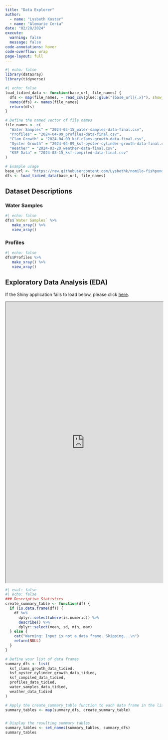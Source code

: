 ```yaml
---
title: "Data Explorer"
author: 
  - name: "Lysbeth Koster"
  - name: "Alemarie Ceria"
date: "02/28/2024"
execute: 
  warning: false
  message: false
code-annotations: hover
code-overflow: wrap
page-layout: full
---
```


```r
#| echo: false
library(dataxray)
library(tidyverse)
```

```r
#| echo: false
load_tidied_data <- function(base_url, file_names) {
  dfs <- map(file_names, ~ read_csv(glue::glue("{base_url}{.x}"), show_col_types = FALSE))
  names(dfs) <- names(file_names)
  return(dfs)
}

# Define the named vector of file names
file_names <- c(
  "Water Samples" = "2024-03-15_water-samples-data-final.csv",
  "Profiles" = "2024-04-09_profiles-data-final.csv",
  "Clam Growth" = "2024-04-09_ksf-clams-growth-data-final.csv",
  "Oyster Growth" = "2024-04-09_ksf-oyster-cylinder-growth-data-final.csv",
  "Weather" = "2024-03-20_weather-data-final.csv",
  "KSF Data" = "2024-03-15_ksf-compiled-data-final.csv"
)

# Example usage
base_url <- "https://raw.githubusercontent.com/Lysbethk/nomilo-fishpond-analysis/main/data/output/"
dfs <- load_tidied_data(base_url, file_names)
```

## Dataset Descriptions

::: {.panel-tabset}

### Water Samples

```r
#| echo: false
dfs$`Water Samples` %>%  
   make_xray() %>% 
   view_xray()
```

### Profiles

```r
#| echo: false
dfs$Profiles %>%  
   make_xray() %>% 
   view_xray()
```

:::

## Exploratory Data Analysis (EDA)

::: {.callout-important title="Unresponsive Shiny Application"}
If the Shiny application fails to load below, please click [here](http://lysbeth.shinyapps.io/nomilo_fishpond_biogeochemical_changes_over_time).
:::

<iframe src="https://lysbeth.shinyapps.io/nomilo_fishpond_biogeochemical_changes_over_time" width="100%" height="900" frameborder="1"></iframe>

```r
#| eval: false
#| echo: false
### Descriptive Statistics
create_summary_table <- function(df) {
  if (is.data.frame(df)) {
    df %>%
      dplyr::select(where(is.numeric)) %>%
      describe() %>%
      dplyr::select(mean, sd, min, max)
  } else {
    cat("Warning: Input is not a data frame. Skipping...\n")
    return(NULL)
  }
}

# Define your list of data frames
summary_dfs <- list(
  ksf_clams_growth_data_tidied,
  ksf_oyster_cylinder_growth_data_tidied,
  ksf_compiled_data_tidied,
  profiles_data_tidied,
  water_samples_data_tidied,
  weather_data_tidied
)

# Apply the create_summary_table function to each data frame in the list
summary_tables <- map(summary_dfs, create_summary_table)


# Display the resulting summary tables
summary_tables <- set_names(summary_tables, summary_dfs)
summary_tables
```


